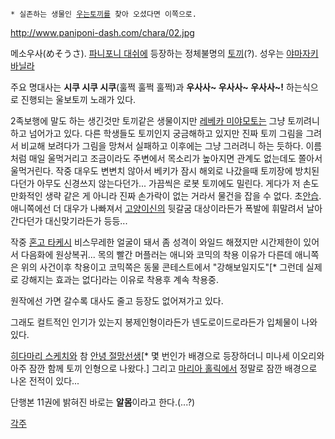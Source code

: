  * 실존하는 생물인 [[우는토끼]]를 찾아 오셨다면 이쪽으로.

http://www.paniponi-dash.com/chara/02.jpg

메소우사(めそうさ). [[파니포니 대쉬]]에 등장하는 정체불명의 [[토끼]](?). 성우는 [[야마자키 바닐라]]

주요 명대사는 '''시쿠 시쿠 시쿠'''(훌쩍 훌쩍 훌쩍)과 '''우사사~ 우사사~ 우사사~!''' 하는식으로 진행되는 울보토끼 노래가 있다.

2족보행에 말도 하는 생긴것만 토끼같은 생물이지만 [[레베카 미야모토]]는 그냥 토끼려니 하고 넘어가고 있다. 다른 학생들도 토끼인지 궁금해하고 있지만 진짜 토끼 그림을 그려서 비교해 보려다가 그림을 망쳐서 실패하고 이후에는 그냥 그러려니 하는 듯하다.
이름처럼 매일 울먹거리고 조금이라도 주변에서 목소리가 높아지면 관계도 없는데도 쫄아서 울먹거린다.
작중 대우도 변변치 않아서 베키가 잠시 해외로 나갔을때 토끼장에 방치된다던가 아무도 신경쓰지 않는다던가... 가끔씩은 로봇 토끼에도 밀린다. 게다가 저 손도 만화적인 생략 같은 게 아니라 진짜 손가락이 없는 거라서 물건을 잡을 수 없다. 초[[안습]].
애니쪽에선 더 대우가 나빠져서 [[고양이신]]의 뒷갈굼 대상이라든가 폭발에 휘말려서 날아간다던가 대신맞기라든가 등등...

작중 [[혼고 타케시]] 비스무레한 얼굴이 돼서 좀 성격이 와일드 해졌지만 시간제한이 있어서 다음화에 원상복귀...
목의 빨간 머플러는 애니와 코믹의 착용 이유가 다른데 애니쪽은 위의 사건이후 착용이고 코믹쪽은 동물 콘테스트에서 "강해보일지도"[* 그런데 실제로 강해지는 효과는 없다]라는 이유로 착용후 계속 착용중.

원작에선 가면 갈수록 대사도 줄고 등장도 없어져가고 있다.

그래도 컬트적인 인기가 있는지 봉제인형이라든가 넨도로이드로라든가 입체물이 나와있다.

[[히다마리 스케치]]와 참 [[안녕 절망선생]][* 몇 번인가 배경으로 등장하더니 미나세 이오리와 아주 잠깐 함께 토끼 인형으로 나왔다.] 그리고 [[마리아 홀릭]]에서 정말로 잠깐 배경으로 나온 전적이 있다...

단행본 11권에 밝혀진 바로는 '''알몸'''이라고 한다.(...?)


[[각주]]
